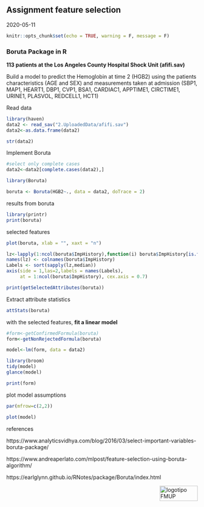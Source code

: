 ## Assignment feature selection

2020-05-11

```r
knitr::opts_chunk$set(echo = TRUE, warning = F, message = F)
```

### Boruta Package in R

**113 patients at the Los Angeles County Hospital Shock Unit (afifi.sav)**

Build a model to predict the Hemoglobin at time 2 (HGB2) using the patients characteristics (AGE and SEX) and measurements taken at admission (SBP1, MAP1, HEART1, DBP1, CVP1, BSA1, CARDIAC1, APPTIME1, CIRCTIME1, URINE1, PLASVOL, REDCELL1, HCT1)

Read data
```r
library(haven)
data2 <- read_sav("2.UploadedData/afifi.sav")
data2<-as.data.frame(data2)

str(data2)
```

Implement Boruta
```r
#select only complete cases
data2<-data2[complete.cases(data2),]

library(Boruta)

boruta <- Boruta(HGB2~., data = data2, doTrace = 2)
```

results from boruta
```r
library(printr)
print(boruta)
```

selected features
```r
plot(boruta, xlab = "", xaxt = "n")

lz<-lapply(1:ncol(boruta$ImpHistory),function(i) boruta$ImpHistory[is.finite(boruta$ImpHistory[,i]),i])
names(lz) <- colnames(boruta$ImpHistory)
Labels <- sort(sapply(lz,median))
axis(side = 1,las=2,labels = names(Labels),
     at = 1:ncol(boruta$ImpHistory), cex.axis = 0.7)

print(getSelectedAttributes(boruta))
```

Extract attribute statistics
```r
attStats(boruta)
```

with the selected features, **fit a linear model**
```r

#form<-getConfirmedFormula(boruta)
form<-getNonRejectedFormula(boruta)

model<-lm(form, data = data2)

library(broom)
tidy(model)
glance(model)

print(form)
```

plot model assumptions
```r
par(mfrow=c(2,2))

plot(model)
```

references

https://www.analyticsvidhya.com/blog/2016/03/select-important-variables-boruta-package/

https://www.andreaperlato.com/mlpost/feature-selection-using-boruta-algorithm/

https://earlglynn.github.io/RNotes/package/Boruta/index.html

<img src="images/logoFMUP.png" alt="logotipo FMUP" style="width:100px;height:40px;" align="right">


